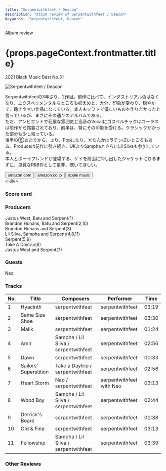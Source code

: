 ```yaml
---
title: "Serpentwithfeet / Deacon"
description: "Album review of Serpentwithfeet / Deacon"
keywords: "Serpentwithfeet, Deacon"
---
```






<p className="largeP">Album review</p>
<h1 className="h1--no--margin">{props.pageContext.frontmatter.title}</h1>
<p className="largeP">
  <Link to="/best50/2021/">2021 Black Music Best No.31</Link>
</p>

<Row  className="image-card-group">
	<Column colMd={"3"} colLg={"4"} noGutterMdLeft="">
       <ImageCard>

![Serpentwithfeet / Deacon](../../images/cd/serpentwithfeet2L.jpg)

</ImageCard>
	</Column>
	<Column colMd={"4"} colLg={"8"} noGutterMdLeft="">
	<p>
		Serpentwithfeetの3年ぶり、2作目。前作に比べて、インダストリアル色はなくなり、エクスペリメンタルなところも抑えめと、大分、印象が変わり、穏やかで、聴きやすい作品になっている。本人もソフトで優しいものを作りたかったと言っているが、まさにその通りのアルバムである。
		<br/>ただ、アンビエントで荘厳な雰囲気と高音のVocalにゴスペルチックはコーラスは前作から踏襲されており、前半は、特にその印象を受ける。クラシックがかった部分も少し残っている。
		<br/>後半の⑥あたりから、より、Popになり、⑪なんかはラテンぽいところもある。Produceは前作に引き続き、UKよりSamphaとさらにLil Silvaも参加している。
		<br/>本人とボーイフレンドが登場する、ゲイを前面に押し出したジャケットにひるまずに、良質なR&B作として是非、聴いてほしい。
	</p>
		<div>
		  <Button className="button-right-mergin"  href="https://amzn.to/3j2iwIk" kind="primary" size="small" renderIcon={ArrowUpRight24}>
  	    amazon.com
  	  </Button>
  	  <Button className="button-right-mergin"  href="https://amzn.to/3wRynxw" kind="secondary" size="small" renderIcon={ArrowUpRight24}>
  	    amazon.co.jp
  	  </Button>
			<Button className="button-right-mergin"  href="https://geo.music.apple.com/us/album/deacon/1547728752?itsct=music_box_link&itscg=30200&at=11lcug&ct=albums_deacon&ls=1&app=music" kind="secondary" size="small" renderIcon={ArrowUpRight24}>
  	    apple music
  	  </Button>
		</div>
	</Column>
</Row>
<Row >
	<Column colMd={"4"} colLg={"4"} noGutterMdLeft="">
<		div>
    <h3>Score card</h3>
			<SliderJS1 value="5" />
    	<SliderJS2 value="2" />
			<SliderJS3 value="2" />
    	<SliderJS4 value="9" />
		</div>
</Column>
<Column colMd={"8"} colLg={"8"} noGutterMdLeft="">
<div>
<h3>Producers</h3>
<p>
	Justus West, Batu and Serpent(1)
	<br/>Brandon Huhans, Batu and Serpent(2,10)
	<br/>Brandon Huhans and Serpent(3)
	<br/>Lil Silva, Sampha and Serpent(4,8,11)
	<br/>Serpent(5,9)
	<br/>Take A Daytrip(6)
	<br/>Justus West and Serpent(7)
</p>
<h3>Guests</h3>
	Nao
<p>
</p>
</div>
</Column>
</Row>

<h3>Tracks</h3>

| No. | Title                 | Composers                            | Performer                | Time  |
| --- | --------------------- | ------------------------------------ | ------------------------ | ----- |
| 1   | Hyacinth              | serpentwithfeet                      | serpentwithfeet          | 03:19 |
| 2   | Same Size Shoe        | serpentwithfeet                      | serpentwithfeet          | 03:30 |
| 3   | Malik                 | serpentwithfeet                      | serpentwithfeet          | 01:24 |
| 4   | Amir                  | Sampha / Lil Silva / serpentwithfeet | serpentwithfeet          | 02:56 |
| 5   | Dawn                  | serpentwithfeet                      | serpentwithfeet          | 00:33 |
| 6   | Sailors' Superstition | Take a Daytrip / serpentwithfeet     | serpentwithfeet          | 02:56 |
| 7   | Heart Storm           | Nao / serpentwithfeet                | serpentwithfeet with Nao | 03:13 |
| 8   | Wood Boy              | Sampha / Lil Silva / serpentwithfeet | serpentwithfeet          | 02:44 |
| 9   | Derrick's Beard       | serpentwithfeet                      | serpentwithfeet          | 01:38 |
| 10  | Old & Fine            | serpentwithfeet                      | serpentwithfeet          | 03:13 |
| 11  | Fellowship            | Sampha / Lil Silva / serpentwithfeet | serpentwithfeet          | 03:39 |

<h3>Other Reviews</h3>

<Row>
  <Column colMd={3} colLg={3} noGutterMdLeft>
    <Review1 />
  </Column>
</Row>